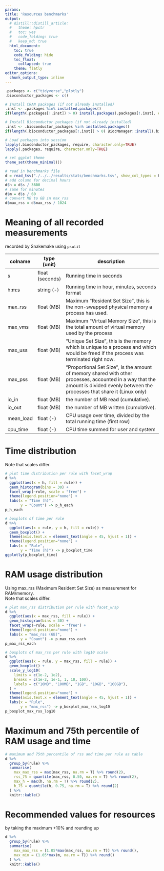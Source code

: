 ---
params:
title: 'Resources benchmarks'
output:
  # distill::distill_article:
  #   theme: hpstr
  #   toc: yes
  #   code_folding: true
  #   keep_md: true
  html_document:
    toc: true
    code_folding: hide
    toc_float:
      collapsed: true
    theme: flatly
editor_options: 
  chunk_output_type: inline
---

```{r setup, include=FALSE}
.packages <- c("tidyverse","plotly")
.bioconductor_packages <- c()

# Install CRAN packages (if not already installed)
.inst <- .packages %in% installed.packages()
if(length(.packages[!.inst]) > 0) install.packages(.packages[!.inst], dependencies = TRUE, quiet = TRUE)

# Install Bioconductor packages (if not already installed)
.inst <- .bioconductor_packages %in% installed.packages()
if(length(.bioconductor_packages[!.inst]) > 0) BiocManager::install(.bioconductor_packages[!.inst], dependencies = TRUE, ask = FALSE)

# Load packages into session 
lapply(.bioconductor_packages, require, character.only=TRUE)
lapply(.packages, require, character.only=TRUE)

# set ggplot theme
theme_set(theme_minimal())
```

```{r}
# read in benchmarks file
d = read_tsv("./../../results/stats/benchmarks.tsv", show_col_types = F)
# add column for decimal hours
d$h = d$s / 3600
# same for minutes
d$m = d$s / 60
# convert MB to GB in max_rss
d$max_rss = d$max_rss / 1024
```

# Meaning of all recorded measurements

recorded by Snakemake using ``psutil``

| colname | type (unit) | description |
|-----------|-------------|-----------------------------------------------------------|
| s | float (seconds) | Running time in seconds |
| h:m:s | string (-) | Running time in hour, minutes, seconds format |
| max_rss | float (MB) | Maximum "Resident Set Size”, this is the non-swapped physical memory a process has used. |
| max_vms | float (MB) | Maximum “Virtual Memory Size”, this is the total amount of virtual memory used by the process |
| max_uss | float (MB) | “Unique Set Size”, this is the memory which is unique to a process and which would be freed if the process was terminated right now. |
| max_pss | float (MB) | “Proportional Set Size”, is the amount of memory shared with other processes, accounted in a way that the amount is divided evenly between the processes that share it (Linux only) |
| io_in | float (MB) | the number of MB read (cumulative). |
| io_out | float (MB) | the number of MB written (cumulative). |
| mean_load | float (-) | CPU usage over time, divided by the total running time (first row) |
| cpu_time | float (-) | CPU time summed for user and system |

# Time distribution

Note that scales differ.

```{r, fig.width = 10}
# plot time distribution per rule with facet_wrap
d %>% 
  ggplot(aes(x = h, fill = rule)) +
  geom_histogram(bins = 30) +
  facet_wrap(~rule, scale = "free") +
  theme(legend.position="none") +
  labs(x = "Time (h)",
       y = "Count") -> p_h_each
p_h_each
```

```{r}
# boxplots of time per rule
d %>% 
  ggplot(aes(x = rule, y = h, fill = rule)) +
  geom_boxplot() +
  theme(axis.text.x = element_text(angle = 45, hjust = 1)) +
  theme(legend.position="none") +
  labs(x = "Rule",
       y = "Time (h)") -> p_boxplot_time
ggplotly(p_boxplot_time)
```

# RAM usage distribution

Using max_rss (Maximum Resident Set Size) as measurement for RAM/memory.  
Note that scales differ.

```{r, fig.width = 10}
# plot max_rss distribution per rule with facet_wrap
d %>% 
  ggplot(aes(x = max_rss, fill = rule)) +
  geom_histogram(bins = 30) +
  facet_wrap(~rule, scale = "free") +
  theme(legend.position="none") +
  labs(x = "max_rss (GB)",
       y = "Count") -> p_max_rss_each
p_max_rss_each
```


```{r}
# boxplots of max_rss per rule with log10 scale
d %>% 
  ggplot(aes(x = rule, y = max_rss, fill = rule)) +
  geom_boxplot() +
  scale_y_log10(
    limits = c(1e-2, 1e2),
    breaks = c(1e-2, 1e-1, 1, 10, 100),
    labels = c("10MB", "100MB", "1GB", "10GB", "100GB"),
  ) +
  theme(legend.position="none") +
  theme(axis.text.x = element_text(angle = 45, hjust = 1)) +
  labs(x = "Rule",
       y = "max_rss") -> p_boxplot_max_rss_log10
p_boxplot_max_rss_log10
```

# Maximum and 75th percentile of RAM usage and time

```{r}
# maximum and 75th percentile of rss and time per rule as table
d %>%
  group_by(rule) %>%
  summarise(
    max_max_rss = max(max_rss, na.rm = T) %>% round(2),
    rss_75 = quantile(max_rss, 0.50, na.rm = T) %>% round(2),
    max_h = max(h, na.rm = T) %>% round(2),
    h_75 = quantile(h, 0.75, na.rm = T) %>% round(2)
  ) %>%
  knitr::kable()
```

# Recommended values for resources

by taking the maximum +10% and rounding up

```{r}
d %>%
  group_by(rule) %>%
  summarise(
    max_max_rss = (1.05*max(max_rss, na.rm = T)) %>% round(),
    max_min = (1.05*max(m, na.rm = T)) %>% round()
  ) %>%
  knitr::kable()
```
